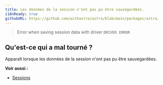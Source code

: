 ```yaml
---
title: Les données de la session n'ont pas pu être sauvegardées.
i18nReady: true
githubURL: https://github.com/withastro/astro/blob/main/packages/astro/src/core/errors/errors-data.ts
---
```


> Error when saving session data with driver `DRIVER`. `ERROR`

## Qu'est-ce qui a mal tourné ?
Apparaît lorsque les données de la session n'ont pas pu être sauvegardées.

**Voir aussi :**
- [Sessions](/fr/guides/sessions/)

